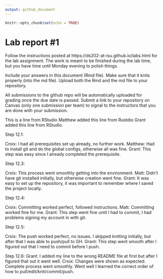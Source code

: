 ```yaml
---
output: github_document
---
```


<!-- README.md is generated from README.Rmd. Please edit the README.Rmd file -->


```r
knitr::opts_chunk$set(echo = TRUE)
```

# Lab report #1

Follow the instructions posted at https://ds202-at-isu.github.io/labs.html for the lab assignment. The work is meant to be finished during the lab time, but you have time until Monday evening to polish things.

Include your answers in this document (Rmd file). Make sure that it knits properly (into the md file). Upload both the Rmd and the md file to your repository.  

All submissions to the github repo will be automatically uploaded for grading once the due date is passed.
Submit a link to your repository on Canvas (only one submission per team) to signal to the instructors that you are done with your submission.

This is a line from RStudio
Matthew added this line from Rustdio
Grant added this line from RStudio.

Step 12.1: 

Croix: I had all prerequisites set up already, no further work.
Matthew: Had to install git and do the global configs, otherwise all was fine.
Grant: This step was easy since I already completed the prerequisite.

Step 12.3: 

Croix: This process went smoothly getting into the environment.
Matt: Didn't have git installed initially, but otherwise creation went fine.
Grant: It was easy to set up the repository, it was important to remember where I saved the project locally.

Step 12.4:

Croix: Committing worked perfect, followed instructions.
Matt: Committing worked fine for me.
Grant: This step went fine until I had to commit, I had problems signing my account in with git.

Step 12.5:

Croix: The push worked perfect, no issues.
I skipped knitting initially, but after that I was able to push/pull to GH.
Grant: This step went smooth after I figured out that I need to commit before I push.

Step 12.6:
Grant: I added my line to the wrong README file at first but after I figured that out it went well.
Croix: Changes were shown as expected. Complete process went smoothly.
Went well I learned the correct order of how to pull/edit/knit/commit/push.


